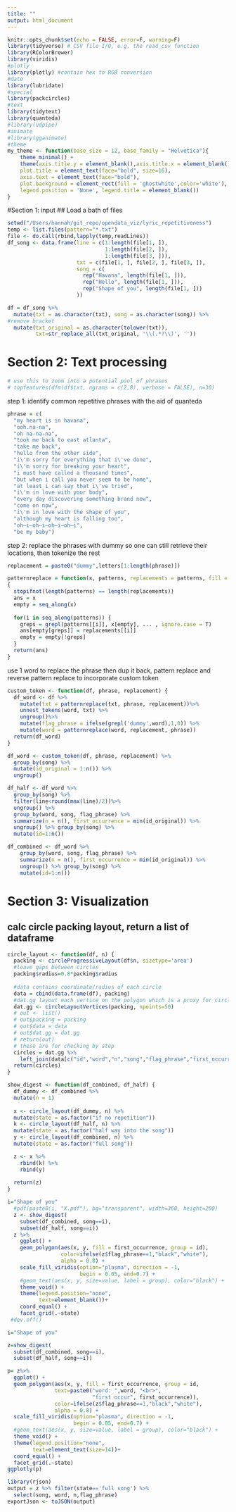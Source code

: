 ```yaml
---
title: ""
output: html_document
---
```


```r
knitr::opts_chunk$set(echo = FALSE, error=F, warning=F)
library(tidyverse) # CSV file I/O, e.g. the read_csv function
library(RColorBrewer)
library(viridis)
#plotly
library(plotly) #contain hex to RGB conversion
#date
library(lubridate)
#special
library(packcircles)
#text
library(tidytext)
library(quanteda)
#library(udpipe)
#animate
#library(gganimate)
#theme
my_theme <- function(base_size = 12, base_family = "Helvetica"){
    theme_minimal() +
    theme(axis.title.y = element_blank(),axis.title.x = element_blank(),
    plot.title = element_text(face="bold", size=16),
    axis.text = element_text(face="bold"),
    plot.background = element_rect(fill = 'ghostwhite',color='white'),
    legend.position = 'None', legend.title = element_blank())
}

```

#Section 1: input
## Load a bath of files
```r
setwd("/Users/hannah/git_repo/opendata_viz/lyric_repetitiveness")
temp <- list.files(pattern="*.txt")
file <- do.call(rbind,lapply(temp,readLines))
df_song <- data.frame(line = c(1:length(file[1, ]),
                               1:length(file[2, ]),
                               1:length(file[3, ])),
                      txt = c(file[1, ], file[2, ], file[3, ]),
                      song = c(
                        rep("Havana", length(file[1, ])),
                        rep("Hello", length(file[1, ])),
                        rep("Shape of you", length(file[1, ]))
                      ))
```



```r
df = df_song %>% 
  mutate(txt = as.character(txt), song = as.character(song)) %>%
#remove bracket
  mutate(txt_original = as.character(tolower(txt)),
         txt=str_replace_all(txt_original, '\\(.*?\\)', ''))
```

# Section 2: Text processing

```r
# use this to zoom into a potential pool of phrases
# topfeatures(dfm(df$txt, ngrams = c(2,8), verbose = FALSE), n=30)
```

step 1: identify common repetitive phrases with the aid of quanteda
```r
phrase = c(
  "my heart is in havana",
  "ooh.na-na",
  "oh na-na-na",
  "took me back to east atlanta",
  "take me back",
  "hello from the other side",
  "i\'m sorry for everything that i\'ve done",
  "i\'m sorry for breaking your heart",
  "i must have called a thousand times",
  "but when i call you never seem to be home",
  "at least i can say that i\'ve tried",
  "i\'m in love with your body",
  "every day discovering something brand new",
  "come on now",
  "i\'m in love with the shape of you",
  "although my heart is falling too",
  "oh—i—oh—i—oh—i—oh—i",
  "be my baby")
```

step 2: replace the phrases with dummy so one can still retrieve their locations, then tokenize the rest
```r
replacement = paste0("dummy",letters[1:length(phrase)])

patternreplace = function(x, patterns, replacements = patterns, fill = NA, ...)
{
  stopifnot(length(patterns) == length(replacements))
  ans = x  
  empty = seq_along(x)
  
  for(i in seq_along(patterns)) {
    greps = grepl(patterns[[i]], x[empty], ... , ignore.case = T)
    ans[empty[greps]] = replacements[[i]]  
    empty = empty[!greps]
  }
  return(ans)
}
```

use 1 word to replace the phrase then dup it back, pattern replace and reverse pattern replace to incorporate custom token

```r
custom_token <- function(df, phrase, replacement) {
  df_word <- df %>% 
    mutate(txt = patternreplace(txt, phrase, replacement))%>%
    unnest_tokens(word, txt) %>% 
    ungroup()%>%
    mutate(flag_phrase = ifelse(grepl('dummy',word),1,0)) %>%
    mutate(word = patternreplace(word, replacement, phrase))
  return(df_word)
}

```

```r
df_word <- custom_token(df, phrase, replacement) %>%
  group_by(song) %>%
  mutate(id_original = 1:n()) %>%
  ungroup()

df_half <- df_word %>%
  group_by(song) %>%
  filter(line<round(max(line)/2))%>%
  ungroup() %>%
  group_by(word, song, flag_phrase) %>%
  summarize(n = n(), first_occurrence = min(id_original)) %>%
  ungroup() %>% group_by(song) %>%
  mutate(id=1:n())

df_combined <- df_word %>%
    group_by(word, song, flag_phrase) %>%
    summarize(n = n(), first_occurrence = min(id_original)) %>%
    ungroup() %>% group_by(song) %>%
    mutate(id=1:n())
```


# Section 3: Visualization
## calc circle packing layout, return a list of dataframe
```r
circle_layout <- function(df, n) {
  packing <- circleProgressiveLayout(df$n, sizetype='area')
  #leave gaps between circles
  packing$radius=0.8*packing$radius
  
  #data contains coordinate/radius of each circle
  data = cbind(data.frame(df), packing) 
  #dat.gg layout each vertice on the polygon which is a proxy for circle
  dat.gg <- circleLayoutVertices(packing, npoints=50)
  # out <- list()
  # out$packing = packing
  # out$data = data
  # out$dat.gg = dat.gg
  # return(out)
  # these are for checking by step
  circles = dat.gg %>% 
    left_join(data[c("id","word","n","song","flag_phrase","first_occurrence")], by = "id")
  return(circles)
}
```


```r
show_digest <- function(df_combined, df_half) {
  df_dummy <- df_combined %>% 
  mutate(n = 1)
  
  x <- circle_layout(df_dummy, n) %>% 
  mutate(state = as.factor("if no repetition"))
  k <- circle_layout(df_half, n) %>% 
  mutate(state = as.factor("half way into the song"))
  y <- circle_layout(df_combined, n) %>% 
  mutate(state = as.factor("full song"))

  z <- x %>%
    rbind(k) %>%
    rbind(y)
  
  return(z)
}
```


```r
i="Shape of you"
  #pdf(paste0(i, "X.pdf"), bg="transparent", width=360, height=200)
  z <- show_digest(
    subset(df_combined, song==i), 
    subset(df_half, song==i)) 
  z %>%
    ggplot() + 
    geom_polygon(aes(x, y, fill = first_occurrence, group = id),
                 color=ifelse(z$flag_phrase==1,"black","white"),
                 alpha = 0.8) +
    scale_fill_viridis(option="plasma", direction = -1, 
                       begin = 0.05, end=0.7) +
    #geom_text(aes(x, y, size=value, label = group), color="black") +
    theme_void() + 
    theme(legend.position="none",
          text=element_blank())+ 
    coord_equal() + 
    facet_grid(.~state) 
 #dev.off()


```
```r
i="Shape of you"

z=show_digest(
  subset(df_combined, song==i), 
  subset(df_half, song==i)) 

p= z%>%
  ggplot() + 
  geom_polygon(aes(x, y, fill = first_occurrence, group = id, 
               text=paste0("word: ",word, "<br>",
                           "first occur", first_occurrence)), 
               color=ifelse(z$flag_phrase==1,"black","white"),
               alpha = 0.8) +
  scale_fill_viridis(option="plasma", direction = -1, 
                     begin = 0.05, end=0.7) +
  #geom_text(aes(x, y, size=value, label = group), color="black") +
  theme_void() + 
  theme(legend.position="none",
        text=element_text(size=14))+ 
  coord_equal() + 
  facet_grid(.~state) 
ggplotly(p)

```
```r
library(rjson)
output = z %>% filter(state=='full song') %>%
  select(song, word, n,flag_phrase)
exportJson <- toJSON(output)


```


